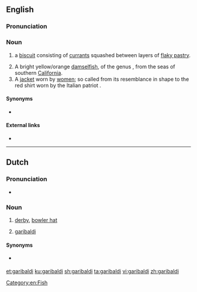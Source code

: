 {{also|Garibaldi}}
==English==

===Pronunciation===
{{rfp|lang=en}}

===Noun===
{{en-noun}}

# {{lb|en|British}} a [[biscuit]] consisting of [[currant]]s squashed between layers of [[flaky pastry]].
# A bright yellow/orange [[damselfish]], of the genus {{taxlink|Hypsypops|genus|noshow=1}}, from the seas of southern [[California]].
# A [[jacket]] worn by [[woman|women]]; so called from its resemblance in shape to the red shirt worn by the Italian patriot {{pedlink|Garibaldi}}.

====Synonyms====
* {{sense|biscuit}} {{l|en|squashed fly biscuit}}

====External links====
* {{pedia|Garibaldi biscuit}}

----

==Dutch==

===Pronunciation===
* {{audio|Nl-garibaldi.ogg|Audio|lang=nl}}

===Noun===
{{nl-noun|m|-'s|garibaldietje}}

# [[derby]], [[bowler hat]]
# {{lb|nl|zoology}} [[#English|garibaldi]] {{gloss|fish}}

====Synonyms====
* {{sense|bowler hat}} {{l|nl|garibaldihoed}}

[[Category:en:Fish]]

[[et:garibaldi]]
[[ku:garibaldi]]
[[sh:garibaldi]]
[[ta:garibaldi]]
[[vi:garibaldi]]
[[zh:garibaldi]]